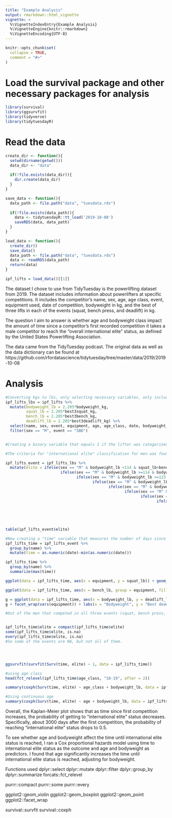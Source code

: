 ```yaml
---
title: "Example Analysis"
output: rmarkdown::html_vignette
vignette: >
  %\VignetteIndexEntry{Example Analysis}
  %\VignetteEngine{knitr::rmarkdown}
  %\VignetteEncoding{UTF-8}
---
```


```r
knitr::opts_chunk$set(
  collapse = TRUE,
  comment = "#>"
)
```

# Load the survival package and other necessary packages for analysis
```r
library(survival)
library(ggsurvfit)
library(tidyverse)
library(tidytuesdayR)
```

# Read the data
```r
create_dir <- function(){
  setwd(dirname(getwd()))
  data_dir <- "data"
  
  if(!file.exists(data_dir)){
    dir.create(data_dir)
  }
}

save_data <- function(){
  data_path <- file.path("data", "tuesdata.rds")
  
  if(!file.exists(data_path)){
    data <- tidytuesdayR::tt_load('2019-10-08')
    saveRDS(data, data_path)
  }
}

load_data <- function(){
  create_dir()
  save_data()
  data_path <- file.path("data", "tuesdata.rds")
  data <- readRDS(data_path)
  return(data)
}

ipf_lifts = load_data()[[1]]
```

The dataset I chose to use from TidyTuesday is the powerlifting dataset from 2019. The dataset includes information about powerlifters at specific competitions. It includes the competitor's name, sex, age, age class, event, equipment used, date of competition, bodyweight in kg, and the best of three lifts in each of the events (squat, bench press, and deadlift) in kg.

The question I aim to answer is whether age and bodyweight class impact the amount of time since a competitor's first recorded competition it takes a male competitor to reach the "overall international elite" status, as defined by the United States Powerlifting Association.

The data came from the TidyTuesday podcast. The original data as well as the data dictionary can be found at https://github.com/rfordatascience/tidytuesday/tree/master/data/2019/2019-10-08

# Analysis
```r
#Converting kgs to lbs, only selecting necessary variables, only including men who competed in all three events
ipf_lifts_lbs = ipf_lifts %>%
  mutate(bodyweight_lb = 2.205*bodyweight_kg,
         squat_lb = 2.205*best3squat_kg,
         bench_lb = 2.205*best3bench_kg,
         deadlift_lb = 2.205*best3deadlift_kg) %>%
  select(name, sex, event, equipment, age, age_class, date, bodyweight_lb, squat_lb, bench_lb, deadlift_lb) %>%
  filter(sex == "M", event == "SBD")


#Creating a binary variable that equals 1 if the lifter was categorized as "elite" during this event, and 0 otherwise.

#The criteria for "international elite" classification for men was found at https://www.lift.net/2013/05/09/classification-standards-for-raw-elite-uspa/

ipf_lifts_event = ipf_lifts_lbs %>%
  mutate(elite = ifelse(sex == "M" & bodyweight_lb <114 & squat_lb+bench_lb+deadlift_lb >=1044, 1,
                        ifelse(sex == "M" & bodyweight_lb >=114 & bodyweight_lb <123 & squat_lb+bench_lb+deadlift_lb >=1135, 1,
                               ifelse(sex == "M" & bodyweight_lb >=123 & bodyweight_lb <132 & squat_lb+bench_lb+deadlift_lb >=1222, 1,
                                      ifelse(sex == "M" & bodyweight_lb >=132 & bodyweight_lb <148 & squat_lb+bench_lb+deadlift_lb >=1368, 1,
                                             ifelse(sex == "M" & bodyweight_lb >=148 & bodyweight_lb <165 & squat_lb+bench_lb+deadlift_lb >=1498, 1,
                                                    ifelse(sex == "M" & bodyweight_lb >=165 & bodyweight_lb <181 & squat_lb+bench_lb+deadlift_lb >=1611, 1,
                                                           ifelse(sex == "M" & bodyweight_lb >=181 & bodyweight_lb <198 & squat_lb+bench_lb+deadlift_lb >=1698, 1,
                                                                  ifelse(sex == "M" & bodyweight_lb >=198 & bodyweight_lb <220 & squat_lb+bench_lb+deadlift_lb >=1790, 1,
                                                                          ifelse(sex == "M" & bodyweight_lb >=220 & bodyweight_lb <242 & squat_lb+bench_lb+deadlift_lb >=1854, 1,
                                                                                ifelse(sex == "M" & bodyweight_lb >=242 & bodyweight_lb <275 & squat_lb+bench_lb+deadlift_lb >=1909, 1,
                                                                                       ifelse(sex == "M" & bodyweight_lb >=275 & bodyweight_lb <308 & squat_lb+bench_lb+deadlift_lb >=1995, 1,
                                                                                              ifelse(sex == "M" & bodyweight_lb >=308 & squat_lb+bench_lb+deadlift_lb >=2055, 1, 0)))))))))))))

table(ipf_lifts_event$elite)

#Now creating a "time" variable that measures the number of days since the first recorded competition for each player
ipf_lifts_time = ipf_lifts_event %>%
  group_by(name) %>%
  mutate(time = as.numeric(date)-min(as.numeric(date)))

ipf_lifts_time %>%
  group_by(name) %>%
  summarize(max(time))

ggplot(data = ipf_lifts_time, aes(x = equipment, y = squat_lb)) + geom_violin() + labs(y = "Best squat (lbs)", title = "Violin plots of competitors' squat performances", subtitle = "In pounds, by equipment used", caption = "Violin plot of competitors' best squat lift in three tries. Separated by equipment type.")

ggplot(data = ipf_lifts_time, aes(x = bench_lb, group = equipment, fill = equipment)) + geom_boxplot() + labs(x = "Best bench (lbs)", title = "Boxplots of competitors' bench performances", subtitle = "In pounds, by equipment used", caption = "Boxplots of competitors' best bench lift in three tries. Separated by equipment type.")

g = ggplot(data = ipf_lifts_time, aes(x = bodyweight_lb, y = deadlift_lb)) + geom_point()
g + facet_wrap(vars(equipment)) + labs(x = "Bodyweight", y = "Best deadlift (lbs)", title = "Scatterplots of best deadlifts vs bodyweight", subtitle = "In lbs, separated by equipment type", caption = "Scatterplots of best deadlifts vs bodyweight in lbs, separated by equipment type")

#Out of the men that competed in all three events (squat, bench press, and deadlift), the "international elite" classification was reached 7971 times.


ipf_lifts_time$elite = compact(ipf_lifts_time$elite)
some(ipf_lifts_time$elite, is.na)
every(ipf_lifts_time$elite, is.na)
#So some of the events are NA, but not all of them.




ggsurvfit(survfit(Surv(time, elite) ~ 1, data = ipf_lifts_time))

#using age class
head(fct_relevel(ipf_lifts_time$age_class, "18-19", after = 2))

summary(coxph(Surv(time, elite) ~ age_class + bodyweight_lb, data = ipf_lifts_time))

#Using continuous age
summary(coxph(Surv(time, elite) ~ age + bodyweight_lb, data = ipf_lifts_time))
```

Overall, the Kaplan-Meier plot shows that as time since first competition increases, the probability of getting to "international elite" status decreases. Specifically, about 3000 days after the first competition, the probability of reaching "international elite" status drops to 0.5.

To see whether age and bodyweight affect the time until international elite status is reached, I ran a Cox proportional hazards model using time to international elite status as the outcome and age and bodyweight as predictors. I found that age significantly increases the time until international elite status is reached, adjusting for bodyweight.


Functions used
dplyr::select
dplyr::mutate
dplyr::filter
dplyr::group_by
dplyr::summarize
forcats::fct_relevel

purrr::compact
purrr::some
purrr::every

ggplot2::geom_violin
ggplot2::geom_boxplot
ggplot2::geom_point
ggplot2::facet_wrap

survival::survfit
survival::coxph
